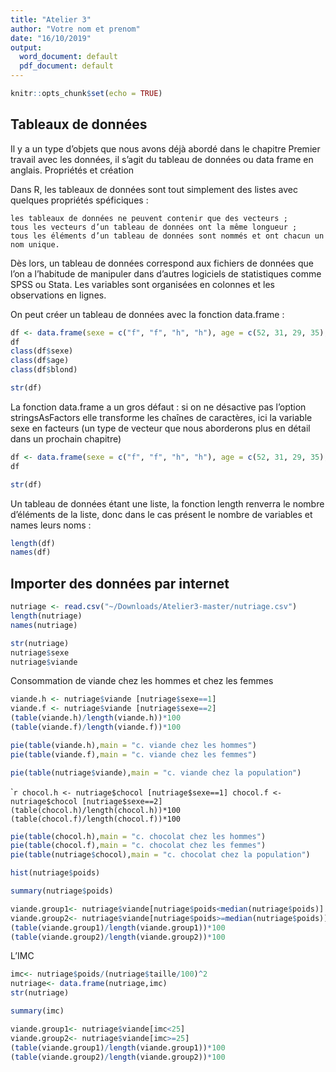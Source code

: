 ```yaml
---
title: "Atelier 3"
author: "Votre nom et prenom"
date: "16/10/2019"
output:
  word_document: default
  pdf_document: default
---
```


```r
knitr::opts_chunk$set(echo = TRUE)
```

## Tableaux de données

Il y a un type d’objets que nous avons déjà abordé dans le chapitre Premier travail avec les données, il s’agit du tableau de données ou data frame en anglais.
Propriétés et création

Dans R, les tableaux de données sont tout simplement des listes avec quelques propriétés spéficiques :

    les tableaux de données ne peuvent contenir que des vecteurs ;
    tous les vecteurs d’un tableau de données ont la même longueur ;
    tous les éléments d’un tableau de données sont nommés et ont chacun un nom unique.

Dès lors, un tableau de données correspond aux fichiers de données que l’on a l’habitude de manipuler dans d’autres logiciels de statistiques comme SPSS ou Stata. Les variables sont organisées en colonnes et les observations en lignes.

On peut créer un tableau de données avec la fonction data.frame :

```r
df <- data.frame(sexe = c("f", "f", "h", "h"), age = c(52, 31, 29, 35), blond = c(FALSE, TRUE, TRUE, FALSE))
df
class(df$sexe)
class(df$age)
class(df$blond)
```

```r
str(df)
```
La fonction data.frame a un gros défaut : si on ne désactive pas l’option stringsAsFactors elle transforme les chaînes de caractères, ici la variable sexe en facteurs (un type de vecteur que nous aborderons plus en détail dans un prochain chapitre)
```r
df <- data.frame(sexe = c("f", "f", "h", "h"), age = c(52, 31, 29, 35), blond = c(FALSE, TRUE, TRUE, FALSE), stringsAsFactors = FALSE)
df
```

```r
str(df)
```

Un tableau de données étant une liste, la fonction length renverra le nombre d’éléments de la liste, donc dans le cas présent le nombre de variables et names leurs noms :

```r
length(df)
names(df)
```

## Importer des données par internet

```r
nutriage <- read.csv("~/Downloads/Atelier3-master/nutriage.csv")
length(nutriage)
names(nutriage)
```
```r
str(nutriage)
nutriage$sexe
nutriage$viande
```

Consommation de viande chez les hommes et chez les femmes
```r
viande.h <- nutriage$viande [nutriage$sexe==1]
viande.f <- nutriage$viande [nutriage$sexe==2]
(table(viande.h)/length(viande.h))*100
(table(viande.f)/length(viande.f))*100
```

```r
pie(table(viande.h),main = "c. viande chez les hommes")
pie(table(viande.f),main = "c. viande chez les femmes")
```
```r
pie(table(nutriage$viande),main = "c. viande chez la population")
```
````r
chocol.h <- nutriage$chocol [nutriage$sexe==1]
chocol.f <- nutriage$chocol [nutriage$sexe==2]
(table(chocol.h)/length(chocol.h))*100
(table(chocol.f)/length(chocol.f))*100
```

```r
pie(table(chocol.h),main = "c. chocolat chez les hommes")
pie(table(chocol.f),main = "c. chocolat chez les femmes")
pie(table(nutriage$chocol),main = "c. chocolat chez la population")
```
```r
hist(nutriage$poids)
```
```r
summary(nutriage$poids)
```
```r
viande.group1<- nutriage$viande[nutriage$poids<median(nutriage$poids)]
viande.group2<- nutriage$viande[nutriage$poids>=median(nutriage$poids)]
(table(viande.group1)/length(viande.group1))*100
(table(viande.group2)/length(viande.group2))*100
```


L'IMC
```r
imc<- nutriage$poids/(nutriage$taille/100)^2
nutriage<- data.frame(nutriage,imc)
str(nutriage)
```

```r
summary(imc)
```

```r
viande.group1<- nutriage$viande[imc<25]
viande.group2<- nutriage$viande[imc>=25]
(table(viande.group1)/length(viande.group1))*100
(table(viande.group2)/length(viande.group2))*100
```